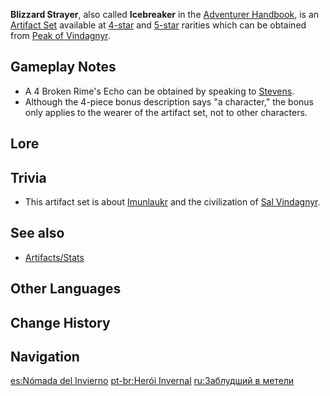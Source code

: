 {{Artifact Set Infobox
|id        = 511
|title     = Icebreaker
|flower    = Snowswept Memory
|plume     = Icebreaker's Resolve
|sands     = Frozen Homeland's Demise
|goblet    = Frost-Weaved Dignity
|circlet   = Broken Rime's Echo
|2pcBonus  = {{Color|Cryo DMG Bonus}} +15%
|4pcBonus  = When a character attacks an opponent affected by {{Cryo}}, their [[CRIT Rate]] is increased by 20%. If the opponent is [[Frozen]], CRIT Rate is increased by an additional 20%.
|source4.1 = [[Peak of Vindagnyr]] (Levels I-IV)
|source5.1 = [[Peak of Vindagnyr]] (Levels III-IV)
|eff_att1  = Elemental DMG Bonus
|eff_att2  = Cryo DMG Bonus
|eff_att3  = CRIT Rate
}}
'''Blizzard Strayer''', also called '''Icebreaker''' in the [[Adventurer Handbook]], is an [[Artifact Set]] available at [[:Category:4-Star Artifacts|4-star]] and [[:Category:5-Star Artifacts|5-star]] rarities which can be obtained from [[Peak of Vindagnyr]].

==Gameplay Notes==
* A 4{{star}} Broken Rime's Echo can be obtained by speaking to [[Stevens]].
* Although the 4-piece bonus description says "a character," the bonus only applies to the wearer of the artifact set, not to other characters.

==Lore==
{{ArtifactLore}}

==Trivia==
*This artifact set is about [[Imunlaukr]] and the civilization of [[Sal Vindagnyr]].

==See also==
*[[Artifacts/Stats]]

==Other Languages==
{{Other Languages
|en      = Blizzard Strayer
|zhs     = 冰风迷途的勇士
|zhs_rm  = Bīng Fēng Mítú de Yǒngshì
|zht     = 冰風迷途的勇士
|zht_rm  = Bīng Fēng Mítú de Yǒngshì
|zh_tl   = Brave Warrior Lost in the Icy Winds
|ja      = 氷風を彷徨う勇士
|ja_rm   = Hyoufuu wo Samayou Yuushi{{Assumed}}
|ja_tl   = Brave Warrior Wandering in the Icy Winds
|ko      = 얼음바람 속에서 길잃은 용사
|ko_rm   = 
|ko_tl   = 
|es      = Nómada del Invierno
|es_tl   = Winter Nomad
|fr      = Briseur de glace
|fr_tl   = Ice Breaker
|ru      = Заблудший в метели
|ru_tl   = Blizzard Strayer
|th      = Blizzard Strayer
|vi      = Dũng Sĩ Trong Băng Giá
|vi_tl   = Hero in the Ice
|de      = Im Schnee irrender Recke
|de_tl   = Snow Errant Valiant
|id      = Blizzard Strayer
|pt      = Herói Invernal
|pt_tl   = Wintery Hero
}}

==Change History==
{{Change History|1.2}}

==Navigation==
{{Artifact Navbox}}

[[es:Nómada del Invierno]]
[[pt-br:Herói Invernal]]
[[ru:Заблудший в метели]]